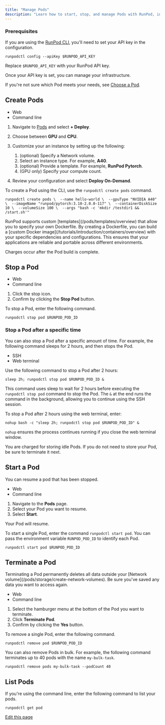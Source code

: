 ```yaml
---
title: "Manage Pods"
description: "Learn how to start, stop, and manage Pods with RunPod, including creating and terminating Pods, and using the command line interface to manage your Pods."
---
```


### Prerequisites[​](#prerequisites "Direct link to Prerequisites")

If you are using the [RunPod CLI](/runpodctl/install-runpodctl), you'll need to set your API key in the configuration.

```
runpodctl config --apiKey $RUNPOD_API_KEY
```

Replace `$RUNPOD_API_KEY` with your RunPod API key.

Once your API key is set, you can manage your infrastructure.

If you're not sure which Pod meets your needs, see [Choose a Pod](/pods/choose-a-pod).

## Create Pods[​](#create-pods "Direct link to Create Pods")

* Web
* Command line

1. Navigate to [Pods](https://www.runpod.io/console/pods) and select **+ Deploy**.

2. Choose between **GPU** and **CPU**.

3. Customize your an instance by setting up the following:

   1. (optional) Specify a Network volume.
   2. Select an instance type. For example, **A40**.
   3. (optional) Provide a template. For example, **RunPod Pytorch**.
   4. (GPU only) Specify your compute count.

4. Review your configuration and select **Deploy On-Demand**.

To create a Pod using the CLI, use the `runpodctl create pods` command.

```
runpodctl create pods \  --name hello-world \  --gpuType "NVIDIA A40" \  --imageName "runpod/pytorch:3.10-2.0.0-117" \  --containerDiskSize 10 \  --volumeSize 100 \  --args "bash -c 'mkdir /testdir1 && /start.sh'"
```

<Check>
  RunPod supports custom [templates](/pods/templates/overview) that allow you to specify your own Dockerfile. By creating a Dockerfile, you can build a [custom Docker image](/tutorials/introduction/containers/overview) with your specific dependencies and configurations. This ensures that your applications are reliable and portable across different environments.
</Check>

Charges occur after the Pod build is complete.

## Stop a Pod[​](#stop-a-pod "Direct link to Stop a Pod")

* Web
* Command line

1. Click the stop icon.
2. Confirm by clicking the **Stop Pod** button.

To stop a Pod, enter the following command.

```
runpodctl stop pod $RUNPOD_POD_ID
```

### Stop a Pod after a specific time[​](#stop-a-pod-after-a-specific-time "Direct link to Stop a Pod after a specific time")

You can also stop a Pod after a specific amount of time. For example, the following command sleeps for 2 hours, and then stops the Pod.

* SSH
* Web terminal

Use the following command to stop a Pod after 2 hours:

```
sleep 2h; runpodctl stop pod $RUNPOD_POD_ID &
```

This command uses sleep to wait for 2 hours before executing the `runpodctl stop pod` command to stop the Pod. The `&` at the end runs the command in the background, allowing you to continue using the SSH session.

To stop a Pod after 2 hours using the web terminal, enter:

```
nohup bash -c "sleep 2h; runpodctl stop pod $RUNPOD_POD_ID" &
```

`nohup` ensures the process continues running if you close the web terminal window.

<Warning>
  You are charged for storing idle Pods. If you do not need to store your Pod, be sure to terminate it next.
</Warning>

## Start a Pod[​](#start-a-pod "Direct link to Start a Pod")

You can resume a pod that has been stopped.

* Web
* Command line

1. Navigate to the **Pods** page.
2. Select your Pod you want to resume.
3. Select **Start**.

Your Pod will resume.

To start a single Pod, enter the command `runpodctl start pod`. You can pass the environment variable `RUNPOD_POD_ID` to identify each Pod.

```
runpodctl start pod $RUNPOD_POD_ID
```

## Terminate a Pod[​](#terminate-a-pod "Direct link to Terminate a Pod")

<Warning>
  Terminating a Pod permanently deletes all data outside your [Network volume](/pods/storage/create-network-volumes). Be sure you've saved any data you want to access again.
</Warning>

* Web
* Command line

1. Select the hamburger menu at the bottom of the Pod you want to terminate.
2. Click **Terminate Pod**.
3. Confirm by clicking the **Yes** button.

To remove a single Pod, enter the following command.

```
runpodctl remove pod $RUNPOD_POD_ID
```

You can also remove Pods in bulk. For example, the following command terminates up to 40 pods with the name `my-bulk-task`.

```
runpodctl remove pods my-bulk-task --podCount 40
```

## List Pods[​](#list-pods "Direct link to List Pods")

If you're using the command line, enter the following command to list your pods.

```
runpodctl get pod
```

[Edit this page](https://github.com/runpod/docs/blob/main/docs/pods/manage-pods.md)
